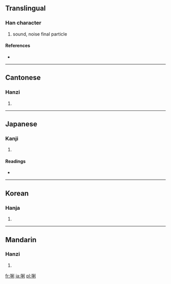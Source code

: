 ==Translingual==

===Han character===
{{Han char|rn=30|rad=口|as=07|sn=10|four=6200<sub>0</sub>|canj=口竹木弓 (RHDN)}}

# sound, noise final particle

====References====
* {{Han ref|kx=0192.090|dkj=03706|dj=0411.170|hdz=10630.170|uh=550E|ud=21774|bh=D145|bd=53573}}

----

==Cantonese==

===Hanzi===
{{yue-hanzi|jyut=|y=lei1}}

# {{defn|Cantonese|sort=口07}}

----

==Japanese==

===Kanji===
{{ja-kanji|grade=|rs=口07}}

# {{defn|Japanese|sort=口07}}

====Readings====
* {{ja-readings|on=[[り]] (ri)|kun=[[こえ]] (koe)}}

----

==Korean==

===Hanja===
{{ko-hanja|hangeul=리|rv=ri|mr=ri}}

# {{defn|Korean|sort=口07}}

----

==Mandarin==

===Hanzi===
{{cmn-hanzi|pin=[[lī]] ([[li1]])|wg=li<sup>1</sup>}}

# {{defn|Mandarin|sort=口07}}

[[fr:唎]]
[[ja:唎]]
[[pl:唎]]